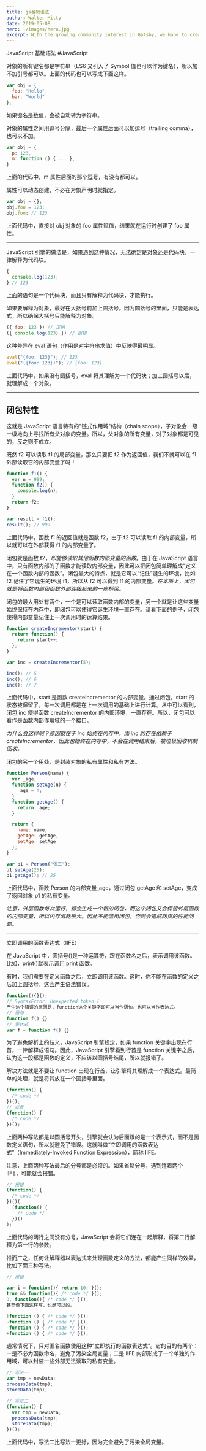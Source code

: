 ```yaml
---
title: js基础语法
author: Walter Mitty
date: 2019-05-08
hero: ./images/hero.jpg
excerpt: With the growing community interest in Gatsby, we hope to create more resources that make it easier for anyone to grasp the power of this incredible tool.
---
```


JavaScript 基础语法
#JavaScript

对象的所有键名都是字符串（ES6 又引入了 Symbol 值也可以作为键名），所以加不加引号都可以。上面的代码也可以写成下面这样。

```javascript
var obj = {
  foo: "Hello",
  bar: "World"
};
```

如果键名是数值，会被自动转为字符串。

对象的属性之间用逗号分隔，最后一个属性后面可以加逗号（trailing comma），也可以不加。

```javascript
var obj = {
  p: 123,
  m: function () { ... },
}
```

上面的代码中，m 属性后面的那个逗号，有没有都可以。

属性可以动态创建，不必在对象声明时就指定。

```javascript
var obj = {};
obj.foo = 123;
obj.foo; // 123
```

上面代码中，直接对 obj 对象的 foo 属性赋值，结果就在运行时创建了 foo 属性。

---

JavaScript 引擎的做法是，如果遇到这种情况，无法确定是对象还是代码块，一律解释为代码块。

```javascript
{
  console.log(123);
} // 123
```

上面的语句是一个代码块，而且只有解释为代码块，才能执行。

如果要解释为对象，最好在大括号前加上圆括号。因为圆括号的里面，只能是表达式，所以确保大括号只能解释为对象。

```javascript
({ foo: 123 }) // 正确
({ console.log(123) }) // 报错
```

这种差异在 eval 语句（作用是对字符串求值）中反映得最明显。

```javascript
eval("{foo: 123}"); // 123
eval("({foo: 123})"); // {foo: 123}
```

上面代码中，如果没有圆括号，eval 将其理解为一个代码块；加上圆括号以后，就理解成一个对象。

---

## 闭包特性

这就是 JavaScript 语言特有的"链式作用域"结构（chain scope），子对象会一级一级地向上寻找所有父对象的变量。所以，父对象的所有变量，对子对象都是可见的，反之则不成立。

既然 f2 可以读取 f1 的局部变量，那么只要把 f2 作为返回值，我们不就可以在 f1 外部读取它的内部变量了吗！

```javascript
function f1() {
  var n = 999;
  function f2() {
    console.log(n);
  }
  return f2;
}

var result = f1();
result(); // 999
```

上面代码中，函数 f1 的返回值就是函数 f2，由于 f2 可以读取 f1 的内部变量，所以就可以在外部获得 f1 的内部变量了。

闭包就是函数 f2，_即能够读取其他函数内部变量的函数_。由于在 JavaScript 语言中，只有函数内部的子函数才能读取内部变量，因此可以把闭包简单理解成“定义在一个函数内部的函数”。闭包最大的特点，就是它可以“记住”诞生的环境，比如 f2 记住了它诞生的环境 f1，所以从 f2 可以得到 f1 的内部变量。_在本质上，闭包就是将函数内部和函数外部连接起来的一座桥梁。_

闭包的最大用处有两个，一个是可以读取函数内部的变量，另一个就是让这些变量始终保持在内存中，即闭包可以使得它诞生环境一直存在。请看下面的例子，闭包使得内部变量记住上一次调用时的运算结果。

```javascript
function createIncrementor(start) {
  return function() {
    return start++;
  };
}

var inc = createIncrementor(5);

inc(); // 5
inc(); // 6
inc(); // 7
```

上面代码中，start 是函数 createIncrementor 的内部变量。通过闭包，start 的状态被保留了，每一次调用都是在上一次调用的基础上进行计算。从中可以看到，闭包 inc 使得函数 createIncrementor 的内部环境，一直存在。所以，闭包可以看作是函数内部作用域的一个接口。

_为什么会这样呢？原因就在于 inc 始终在内存中，而 inc 的存在依赖于 createIncrementor，因此也始终在内存中，不会在调用结束后，被垃圾回收机制回收。_

闭包的另一个用处，是封装对象的私有属性和私有方法。

```javascript
function Person(name) {
  var _age;
  function setAge(n) {
    _age = n;
  }
  function getAge() {
    return _age;
  }

  return {
    name: name,
    getAge: getAge,
    setAge: setAge
  };
}

var p1 = Person("张三");
p1.setAge(25);
p1.getAge(); // 25
```

上面代码中，函数 Person 的内部变量\_age，通过闭包 getAge 和 setAge，变成了返回对象 p1 的私有变量。

_注意，外层函数每次运行，都会生成一个新的闭包，而这个闭包又会保留外层函数的内部变量，所以内存消耗很大。因此不能滥用闭包，否则会造成网页的性能问题。_

---

立即调用的函数表达式（IIFE）

在 JavaScript 中，圆括号()是一种运算符，跟在函数名之后，表示调用该函数。比如，print()就表示调用 print 函数。

有时，我们需要在定义函数之后，立即调用该函数。这时，你不能在函数的定义之后加上圆括号，这会产生语法错误。

```javascript
function(){}();
// SyntaxError: Unexpected token (
产生这个错误的原因是，function这个关键字即可以当作语句，也可以当作表达式。
// 语句
function f() {}
// 表达式
var f = function f() {}
```

为了避免解析上的歧义，JavaScript 引擎规定，如果 function 关键字出现在行首，一律解释成语句。因此，JavaScript 引擎看到行首是 function 关键字之后，认为这一段都是函数的定义，不应该以圆括号结尾，所以就报错了。

解决方法就是不要让 function 出现在行首，让引擎将其理解成一个表达式。最简单的处理，就是将其放在一个圆括号里面。

```javascript
(function() {
  /* code */
})();
// 或者
(function() {
  /* code */
})();
```

上面两种写法都是以圆括号开头，引擎就会认为后面跟的是一个表示式，而不是函数定义语句，所以就避免了错误。这就叫做“立即调用的函数表达式”（Immediately-Invoked Function Expression），简称 IIFE。

注意，上面两种写法最后的分号都是必须的。如果省略分号，遇到连着两个 IIFE，可能就会报错。

```javascript
// 报错
(function() {
  /* code */
})()(
  (function() {
    /* code */
  })()
);
```

上面代码的两行之间没有分号，JavaScript 会将它们连在一起解释，将第二行解释为第一行的参数。

推而广之，任何让解释器以表达式来处理函数定义的方法，都能产生同样的效果，比如下面三种写法。

```javascript
// 报错

var i = function(){ return 10; }();
true && function(){ /* code */ }();
0, function(){ /* code */ }();
甚至像下面这样写，也是可以的。

!function () { /* code */ }();
~function () { /* code */ }();
-function () { /* code */ }();
+function () { /* code */ }();
```

通常情况下，只对匿名函数使用这种“立即执行的函数表达式”。它的目的有两个：一是不必为函数命名，避免了污染全局变量；二是 IIFE 内部形成了一个单独的作用域，可以封装一些外部无法读取的私有变量。

```javascript
// 写法一
var tmp = newData;
processData(tmp);
storeData(tmp);

// 写法二
(function() {
  var tmp = newData;
  processData(tmp);
  storeData(tmp);
})();
```

上面代码中，写法二比写法一更好，因为完全避免了污染全局变量。
